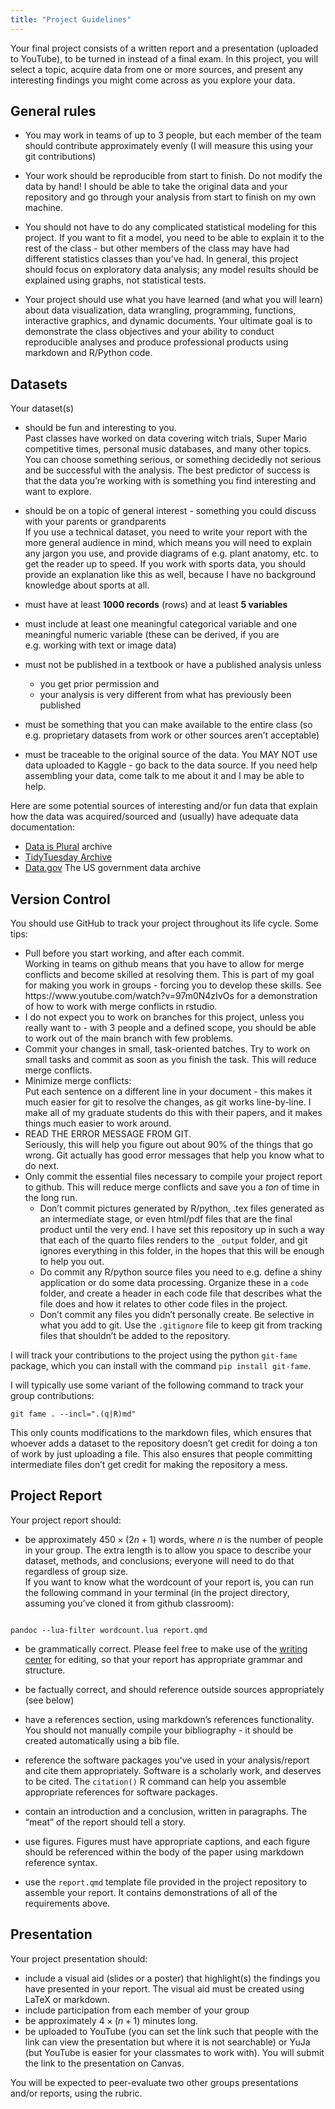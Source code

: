 ```yaml
---
title: "Project Guidelines"
---
```


Your final project consists of a written report and a presentation (uploaded to YouTube), to be turned in instead of a final exam. In this project, you will select a topic, acquire data from one or more sources, and present any interesting findings you might come across as you explore your data.

## General rules

-   You may work in teams of up to 3 people, but each member of the team should contribute approximately evenly (I will measure this using your git contributions)

-   Your work should be reproducible from start to finish. Do not modify the data by hand! I should be able to take the original data and your repository and go through your analysis from start to finish on my own machine.

-   You should not have to do any complicated statistical modeling for this project. If you want to fit a model, you need to be able to explain it to the rest of the class - but other members of the class may have had different statistics classes than you've had. In general, this project should focus on exploratory data analysis; any model results should be explained using graphs, not statistical tests.

-   Your project should use what you have learned (and what you will learn) about data visualization, data wrangling, programming, functions, interactive graphics, and dynamic documents. Your ultimate goal is to demonstrate the class objectives and your ability to conduct reproducible analyses and produce professional products using markdown and R/Python code.

## Datasets

Your dataset(s)

-   should be fun and interesting to you.\
    Past classes have worked on data covering witch trials, Super Mario competitive times, personal music databases, and many other topics. You can choose something serious, or something decidedly not serious and be successful with the analysis. The best predictor of success is that the data you're working with is something you find interesting and want to explore.

-   should be on a topic of general interest - something you could discuss with your parents or grandparents\
    If you use a technical dataset, you need to write your report with the more general audience in mind, which means you will need to explain any jargon you use, and provide diagrams of e.g. plant anatomy, etc. to get the reader up to speed. If you work with sports data, you should provide an explanation like this as well, because I have no background knowledge about sports at all.

-   must have at least **1000 records** (rows) and at least **5 variables**

-   must include at least one meaningful categorical variable and one meaningful numeric variable (these can be derived, if you are e.g. working with text or image data)

-   must not be published in a textbook or have a published analysis unless

    -   you get prior permission and
    -   your analysis is very different from what has previously been published

-   must be something that you can make available to the entire class (so e.g. proprietary datasets from work or other sources aren't acceptable)

-   must be traceable to the original source of the data. You MAY NOT use data uploaded to Kaggle - go back to the data source. If you need help assembling your data, come talk to me about it and I may be able to help.

Here are some potential sources of interesting and/or fun data that explain how the data was acquired/sourced and (usually) have adequate data documentation:

-   [Data is Plural](https://docs.google.com/spreadsheets/d/1wZhPLMCHKJvwOkP4juclhjFgqIY8fQFMemwKL2c64vk/edit#gid=0) archive
-   [TidyTuesday Archive](https://github.com/rfordatascience/tidytuesday)
-   [Data.gov](https://catalog.data.gov/dataset) The US government data archive

## Version Control

You should use GitHub to track your project throughout its life cycle. Some tips:

-   Pull before you start working, and after each commit.\
    Working in teams on github means that you have to allow for merge conflicts and become skilled at resolving them. This is part of my goal for making you work in groups - forcing you to develop these skills. See https://www.youtube.com/watch?v=97m0N4zIvOs for a demonstration of how to work with merge conflicts in rstudio.
-   I do not expect you to work on branches for this project, unless you really want to - with 3 people and a defined scope, you should be able to work out of the main branch with few problems.
-   Commit your changes in small, task-oriented batches. Try to work on small tasks and commit as soon as you finish the task. This will reduce merge conflicts.
-   Minimize merge conflicts:\
    Put each sentence on a different line in your document - this makes it much easier for git to resolve the changes, as git works line-by-line. I make all of my graduate students do this with their papers, and it makes things much easier to work around.
-   READ THE ERROR MESSAGE FROM GIT.\
    Seriously, this will help you figure out about 90% of the things that go wrong. Git actually has good error messages that help you know what to do next.
-   Only commit the essential files necessary to compile your project report to github. This will reduce merge conflicts and save you a *ton* of time in the long run.
    -   Don't commit pictures generated by R/python, .tex files generated as an intermediate stage, or even html/pdf files that are the final product until the very end. I have set this repository up in such a way that each of the quarto files renders to the `_output` folder, and git ignores everything in this folder, in the hopes that this will be enough to help you out.
    -   Do commit any R/python source files you need to e.g. define a shiny application or do some data processing. Organize these in a `code` folder, and create a header in each code file that describes what the file does and how it relates to other code files in the project.
    -   Don't commit any files you didn't personally create. Be selective in what you add to git. Use the `.gitignore` file to keep git from tracking files that shouldn't be added to the repository.

I will track your contributions to the project using the python `git-fame` package, which you can install with the command `pip install git-fame`.

I will typically use some variant of the following command to track your group contributions:

```         
git fame . --incl=".(q|R)md"
```

This only counts modifications to the markdown files, which ensures that whoever adds a dataset to the repository doesn't get credit for doing a ton of work by just uploading a file. This also ensures that people committing intermediate files don't get credit for making the repository a mess.

## Project Report

Your project report should:

-   be approximately $450\times(2n + 1)$ words, where $n$ is the number of people in your group. The extra length is to allow you space to describe your dataset, methods, and conclusions; everyone will need to do that regardless of group size.\
    If you want to know what the wordcount of your report is, you can run the following command in your terminal (in the project directory, assuming you've cloned it from github classroom):

    ```{}
    ```

```         
pandoc --lua-filter wordcount.lua report.qmd
```

-   be grammatically correct. Please feel free to make use of the [writing center](https://www.unl.edu/writing/) for editing, so that your report has appropriate grammar and structure.

-   be factually correct, and should reference outside sources appropriately (see below)

-   have a references section, using markdown's references functionality. You should not manually compile your bibliography - it should be created automatically using a bib file.

-   reference the software packages you've used in your analysis/report and cite them appropriately. Software is a scholarly work, and deserves to be cited. The `citation()` R command can help you assemble appropriate references for software packages.

-   contain an introduction and a conclusion, written in paragraphs. The "meat" of the report should tell a story.

-   use figures. Figures must have appropriate captions, and each figure should be referenced within the body of the paper using markdown reference syntax.

-   use the `report.qmd` template file provided in the project repository to assemble your report. It contains demonstrations of all of the requirements above.

## Presentation

Your project presentation should:

-   include a visual aid (slides or a poster) that highlight(s) the findings you have presented in your report. The visual aid must be created using LaTeX or markdown.
-   include participation from each member of your group
-   be approximately $4\times(n+1)$ minutes long.
-   be uploaded to YouTube (you can set the link such that people with the link can view the presentation but where it is not searchable) or YuJa (but YouTube is easier for your classmates to work with). You will submit the link to the presentation on Canvas.

You will be expected to peer-evaluate two other groups presentations and/or reports, using the rubric.
